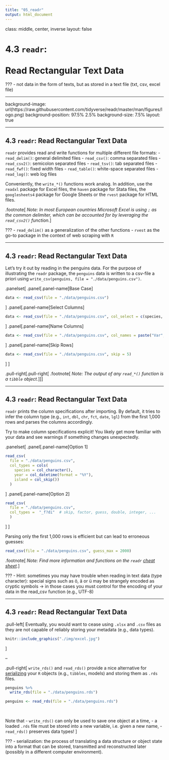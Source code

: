 ```yaml
---
title: "05_readr"
output: html_document
---
```


class: middle, center, inverse
layout: false

# 4.3 `readr`:<br><br>Read Rectangular Text Data

???
- not data in the form of texts, but as stored in a text file (txt, csv, excel file)

---

background-image: url(https://raw.githubusercontent.com/tidyverse/readr/master/man/figures/logo.png)
background-position: 97.5% 2.5%
background-size: 7.5%
layout: true

---

## 4.3 `readr`: Read Rectangular Text Data

`readr` provides read and write functions for multiple different file formats:
- `read_delim()`: general delimited files
- `read_csv()`: comma separated files
- `read_csv2()`: semicolon separated files
- `read_tsv()`: tab separated files
- `read_fwf()`: fixed width files
- `read_table()`: white-space separated files
- `read_log()`: web log files

Conveniently, the `write_*()` functions work analog. In addition, use the `readxl` package for Excel files, the `haven` package for Stata files, the `googlesheets4` package for Google Sheets or the `rvest` package for HTML files.

.footnote[
*Note: In most European countries Microsoft Excel is using `;` as the common delimiter, which can be accounted for by leveraging the `read_csv2()` function.*
]

???
- `read_delim()` as a generalization of the other functions
- `rvest` as the go-to package in the context of web scraping with `R`

---

## 4.3 `readr`: Read Rectangular Text Data

Let's try it out by reading in the penguins data. For the purpose of illustrating the `readr` package, the `penguins` data is written to a csv-file a priori using `write_csv(penguins, file = "./data/penguins.csv")`.

.panelset[
.panel[.panel-name[Base Case]
```r
data <- read_csv(file = "./data/penguins.csv")
```
]
.panel[.panel-name[Select Columns]
```r
data <- read_csv(file = "./data/penguins.csv", col_select = c(species, island))
```
]
.panel[.panel-name[Name Columns]
```r
data <- read_csv(file = "./data/penguins.csv", col_names = paste("Var", 1:8, sep = "_"))
```
]
.panel[.panel-name[Skip Rows]
```r
data <- read_csv(file = "./data/penguins.csv", skip = 5)
```
]
]

.pull-right[.pull-right[
.footnote[
<i>Note: The output of any `read_*()` function is a `tibble` object.</i>
]]]

---

## 4.3 `readr`: Read Rectangular Text Data

`readr` prints the column specifications after importing. By default, it tries to infer the column type (e.g., `int`, `dbl`, `chr`, `fct`, `date`, `lgl`) from the first 1,000 rows and parses the columns accordingly.

Try to make column specifications explicit! You likely get more familiar with your data and see warnings if something changes unexpectedly.

.panelset[
.panel[.panel-name[Option 1]
```r
read_csv(
  file = "./data/penguins.csv",
  col_types = cols(
    species = col_character(),
    year = col_datetime(format = "%Y"),
    island = col_skip())
  )
```
]
.panel[.panel-name[Option 2]
```r
read_csv(
  file = "./data/penguins.csv",
  col_types =  "_f?di"  # skip, factor, guess, double, integer, ...
  )
```
]
]

Parsing only the first 1,000 rows is efficient but can lead to erroneous guesses:
```r
read_csv(file = "./data/penguins.csv", guess_max = 2000)
```

.footnote[
*Note: Find more information and functions on the `readr` [cheat sheet](https://raw.githubusercontent.com/rstudio/cheatsheets/master/data-import.pdf).*
]

???
- Hint: sometimes you may have trouble when reading in text data (type character): special signs such as ö, ä or ü may be strangely encoded as cryptic symbols -> in those cases you must control for the encoding of your data in the read_csv function (e.g., UTF-8)

---

## 4.3 `readr`: Read Rectangular Text Data

.pull-left[
Eventually, you would want to cease using `.xlsx` and `.csv` files as they are not capable of reliably storing your metadata (e.g., data types).

```r
knitr::include_graphics("./img/excel.jpg")
```
]

--

.pull-right[
`write_rds()` and `read_rds()` provide a nice alternative for [serializing](https://en.wikipedia.org/wiki/Serialization) your `R` objects (e.g., `tibbles`, models) and storing them as `.rds` files.
```r
penguins %>% 
  write_rds(file = "./data/penguins.rds")
```

```r
penguins <- read_rds(file = "./data/penguins.rds")
```

<br>

Note that
- `write_rds()` can only be used to save one object at a time,
- a loaded `.rds` file must be stored into a new variable, i.e. given a new name,
- `read_rds()` preserves data types!
]

???
- serialization: the process of translating a data structure or object state into a format that can be stored, transmitted and reconstructed later (possibly in a different computer environment).
